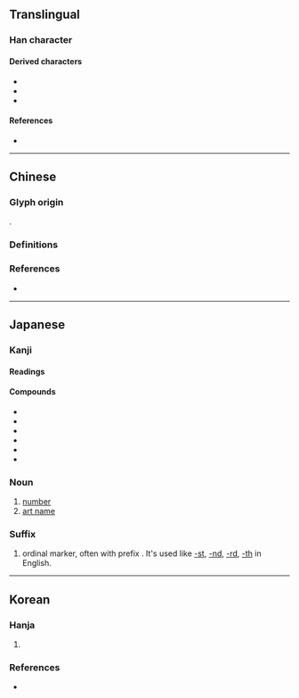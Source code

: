 {{also|號|묵}}
{{character info}}
==Translingual==
{{stroke order|strokes=5}}
{{ja-forms|号|号|[[號]]}}

===Han character===
{{Han char|rn=30|rad=口|as=02|sn=5|four=|canj=RMVS|ids=⿱口丂}}

====Derived characters====
* {{l|mul|[[𬽱]], [[呺]], [[𢪶]], [[𤝐]], [[枵]], [[𭴒]], [[𭷐]], [[𦚊]], [[𭽑]], [[𪾥]], [[𥍣]], [[𰢬]], [[𰫟]], [[𧦢]], [[𨱭]], [[𠸮]], [[𮧃]], [[𩖸]], [[𩨴]]}}
* {{l|mul|[[𠳯]], [[𨚙]], [[𣪆]], [[𣭖]], [[𫪕]], [[𠵗]], [[𰇱]], [[𭈹]], [[號]], [[䪽]], [[飸]], [[𱆩]], [[鴞]], [[鸮]], [[𡀒]], [[𧇼]], [[㞻]], [[𫇯]], [[𰖦]]}}
* {{l|mul|[[𤩩]], [[𰢖]], [[𨫴]], [[𡩸]], [[𢣉]], [[𰊽]]}}

====References====
* {{Han ref|kx=0174.020|dkj=03256|dj=0385.070|hdz=10570.010|uh=53F7|ud=21495}}

----

==Chinese==

===Glyph origin===
{{Han etym}}
{{Han compound|ls=ic|口|丂}}.

===Definitions===
{{zh-see|號|sv}}

===References===
* {{R:twedu|A03612-001}}

----

==Japanese==
{{ja-kanji forms|号|號}}
{{wp|lang=ja}}

===Kanji===
{{ja-kanji|grade=3|rs=口02|kyu=號}}

====Readings====
{{ja-readings
|goon=ごう<がう
|kanon=こう<かう
|kun=さけ-ぶ, よびな-
}}

====Compounds====
* {{ja-l|号外}}
* {{ja-l|号泣}}
* {{ja-l|号数}}
* {{ja-l|号令}}
* {{ja-l|番号}}
* {{ja-l|暗号}}

===Noun===
{{ja-noun|ごう|hhira=がう}}

# [[number]]
# [[art name]]

===Suffix===
{{ja-pos|ごう|hhira=がう|suffix}}

# ordinal marker, often with prefix {{l|ja|第}}. It's used like [[-st]], [[-nd]], [[-rd]], [[-th]] in English.
#: {{ja-usex|（第）[[六]] 号|（だい）-ろく ごう|(The) 6th}}

----

==Korean==

===Hanja===
{{ko-hanja|이름|호}}

# {{alt form|ko|號||{{hanja form of|호|[[name]]; [[number]]}}}}

===References===
* {{R:ko:Inmyeongyonghanjapyo|51}}